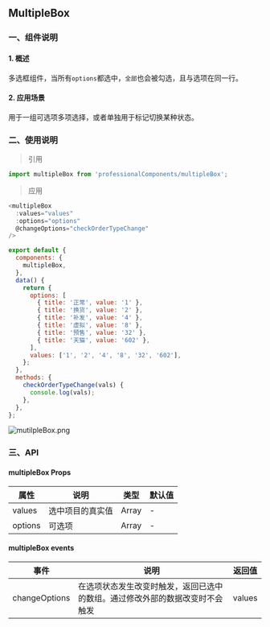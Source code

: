 
<Meta title="BASIC/MultipleBox" />

<style>{`
	.subheading {
		font-weight: 900;
		font-size: 13px;
		line-height: 24px;
		margin: 40px 0 12px 0;
	}
`}</style>

<!-- # 安装

<div className="subheading">NPM 安装</div> -->

## MultipleBox

### 一、组件说明

#### 1. 概述

多选框组件，当所有`options`都选中，`全部`也会被勾选，且与选项在同一行。

#### 2. 应用场景

用于一组可选项多项选择，或者单独用于标记切换某种状态。

### 二、使用说明

> 引用

```js
import multipleBox from 'professionalComponents/multipleBox';
```

> 应用

```js
<multipleBox
  :values="values"
  :options="options"
  @changeOptions="checkOrderTypeChange"
/>
```

```js
export default {
  components: {
    multipleBox,
  },
  data() {
    return {
      options: [
        { title: '正常', value: '1' },
        { title: '换货', value: '2' },
        { title: '补发', value: '4' },
        { title: '虚拟', value: '8' },
        { title: '预售', value: '32' },
        { title: '天猫', value: '602' },
      ],
      values: ['1', '2', '4', '8', '32', '602'],
    };
  },
  methods: {
    checkOrderTypeChange(vals) {
      console.log(vals);
    },
  },
};
```

![mutilpleBox.png](https://p3-juejin.byteimg.com/tos-cn-i-k3u1fbpfcp/3c491140b4344776b87b002df7fcebfc~tplv-k3u1fbpfcp-watermark.image?)

### 三、API

#### multipleBox Props

| 属性    | 说明             | 类型  | 默认值 |
| ------- | ---------------- | ----- | ------ |
| values  | 选中项目的真实值 | Array | -      |
| options | 可选项           | Array | -      |

#### multipleBox events

| 事件          | 说明                                                                         | 返回值 |
| ------------- | ---------------------------------------------------------------------------- | ------ |
| changeOptions | 在选项状态发生改变时触发，返回已选中的数组。通过修改外部的数据改变时不会触发 | values |
